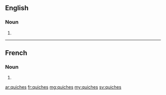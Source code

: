 ==English==

===Noun===
{{head|en}}

# {{plural of|quiche}}

----

==French==

===Noun===
{{head|fr|g=f-p}}

# {{plural of|quiche|lang=fr}}

[[ar:quiches]]
[[fr:quiches]]
[[mg:quiches]]
[[my:quiches]]
[[sv:quiches]]